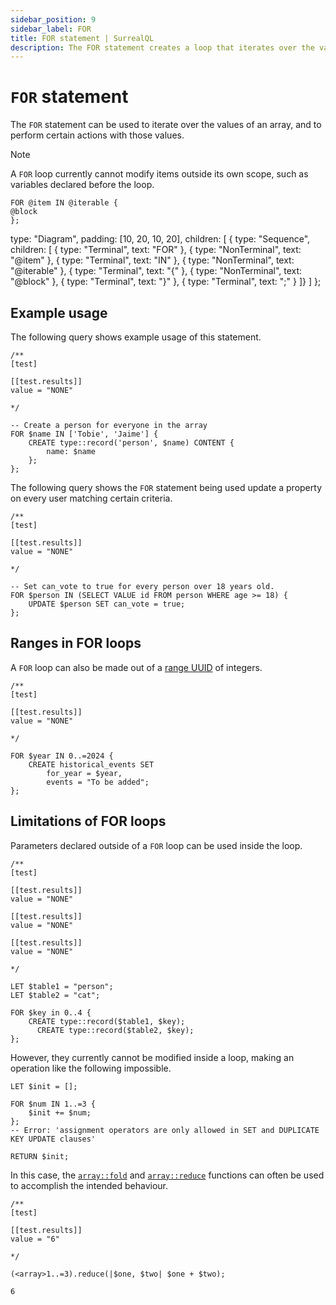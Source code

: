 ```yaml
---
sidebar_position: 9
sidebar_label: FOR
title: FOR statement | SurrealQL
description: The FOR statement creates a loop that iterates over the values of an array.
---
```



# `FOR` statement

The `FOR` statement can be used to iterate over the values of an array, and to perform certain actions with those values.

> [!NOTE]
> A `FOR` loop currently cannot modify items outside its own scope, such as variables declared before the loop.


<Tabs syncKey="for-statement">
  <TabItem label="SurrealQL Syntax">

```syntax title="SurrealQL Syntax"
FOR @item IN @iterable {
@block
};
```

  </TabItem>
  <TabItem label="Railroad Diagram">

  type: "Diagram",
  padding: [10, 20, 10, 20],
  children: [
    { type: "Sequence", children: [
      { type: "Terminal", text: "FOR" },
      { type: "NonTerminal", text: "@item" },
      { type: "Terminal", text: "IN" },
      { type: "NonTerminal", text: "@iterable" },
      { type: "Terminal", text: "{" },
      { type: "NonTerminal", text: "@block" },
      { type: "Terminal", text: "}" },
      { type: "Terminal", text: ";" }
    ]}
  ]
};

<RailroadDiagram ast={forAst} className="my-6" />

  </TabItem>
</Tabs>

## Example usage
The following query shows example usage of this statement.

```surql
/**
[test]

[[test.results]]
value = "NONE"

*/

-- Create a person for everyone in the array
FOR $name IN ['Tobie', 'Jaime'] {
	CREATE type::record('person', $name) CONTENT {
		name: $name
	};
};
```

The following query shows the `FOR` statement being used update a property on every user matching certain criteria.

```surql
/**
[test]

[[test.results]]
value = "NONE"

*/

-- Set can_vote to true for every person over 18 years old.
FOR $person IN (SELECT VALUE id FROM person WHERE age >= 18) {
	UPDATE $person SET can_vote = true;
};
```

## Ranges in FOR loops

<Since v="v2.0.0" />

A `FOR` loop can also be made out of a [range UUID](/docs/surrealql/datamodel/ranges) of integers.

```surql
/**
[test]

[[test.results]]
value = "NONE"

*/

FOR $year IN 0..=2024 {
    CREATE historical_events SET
        for_year = $year,
        events = "To be added";
};
```

## Limitations of FOR loops

Parameters declared outside of a `FOR` loop can be used inside the loop.

```surql
/**
[test]

[[test.results]]
value = "NONE"

[[test.results]]
value = "NONE"

[[test.results]]
value = "NONE"

*/

LET $table1 = "person";
LET $table2 = "cat";

FOR $key in 0..4 {
    CREATE type::record($table1, $key);
	  CREATE type::record($table2, $key);
};
```

However, they currently cannot be modified inside a loop, making an operation like the following impossible.

```surql
LET $init = [];

FOR $num IN 1..=3 {
	$init += $num;
};
-- Error: 'assignment operators are only allowed in SET and DUPLICATE KEY UPDATE clauses'

RETURN $init;
```

In this case, the [`array::fold`](/docs/surrealql/functions/database/array#arrayfold) and [`array::reduce`](/docs/surrealql/functions/database/array#arrayreduce) functions can often be used to accomplish the intended behaviour.

```surql
/**
[test]

[[test.results]]
value = "6"

*/

(<array>1..=3).reduce(|$one, $two| $one + $two);
```

```surql title="Output"
6
```